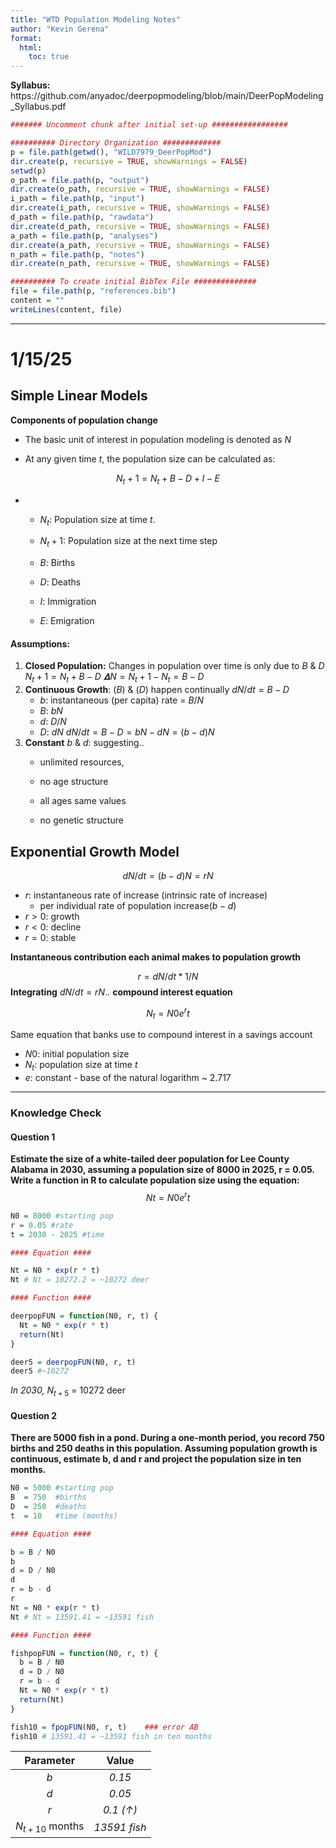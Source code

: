 ---
title: "WTD Population Modeling Notes"
author: "Kevin Gerena"
format: 
  html:
    toc: true
---

**Syllabus:** https://github.com/anyadoc/deerpopmodeling/blob/main/DeerPopModeling_Syllabus.pdf

```{r include=FALSE}

####### Uncomment chunk after initial set-up #################

########## Directory Organization #############
p = file.path(getwd(), "WILD7979_DeerPopMod")
dir.create(p, recursive = TRUE, showWarnings = FALSE) 
setwd(p)
o_path = file.path(p, "output")
dir.create(o_path, recursive = TRUE, showWarnings = FALSE)
i_path = file.path(p, "input")
dir.create(i_path, recursive = TRUE, showWarnings = FALSE)
d_path = file.path(p, "rawdata")
dir.create(d_path, recursive = TRUE, showWarnings = FALSE)
a_path = file.path(p, "analyses")
dir.create(a_path, recursive = TRUE, showWarnings = FALSE) 
n_path = file.path(p, "notes")
dir.create(n_path, recursive = TRUE, showWarnings = FALSE) 

########## To create initial BibTex File ##############
file = file.path(p, "references.bib")
content = ""
writeLines(content, file)

```

------------------------------------------------------------------------

# 1/15/25

## **Simple Linear Models**

**Components of population change**

-   The basic unit of interest in population modeling is denoted as $N$

-   At any given time $t$, the population size can be calculated as:

$$
N_t+1 = N_t + B - D + I - E
$$

-   

    -   $N_t$: Population size at time $t$.

    -   $N_t+1$: Population size at the next time step

    -   $B$: Births

    -   $D$: Deaths

    -   $I$: Immigration

    -   $E$: Emigration

#### **Assumptions**:

1.  **Closed Population:** Changes in population over time is only due to $B$ & $D$ $N_t+1 = N_t + B - D$ $𝚫N = N_t+1 - N_t = B - D$
2.  **Continuous Growth**: ($B$) & ($D$) happen continually $dN/dt = B - D$
    -   $b$: instantaneous (per capita) rate = $B/N$
    -   $B$: $bN$
    -   $d$: $D/N$
    -   $D$: $dN$ $dN/dt = B - D = bN - dN = (b-d)N$
3.  **Constant** $b$ & $d$: suggesting..
    -   unlimited resources,

    -   no age structure

    -   all ages same values

    -   no genetic structure

## **Exponential Growth Model**

$$
dN/dt = (b-d)N = rN
$$

-   $r$: instantaneous rate of increase (intrinsic rate of increase)
    -   per individual rate of population increase($b - d$)
-   $r > 0$: growth
-   $r < 0$: decline
-   $r = 0$: stable

**Instantaneous contribution each animal makes to population growth**

$$
r = dN/dt * 1/N 
$$ **Integrating** $dN/dt = rN$.. **compound interest equation**

$$
N_t = N0e^rt
$$

Same equation that banks use to compound interest in a savings account

-   $N0$: initial population size
-   $N_t$: population size at time $t$
-   $e$: constant - base of the natural logarithm \~ 2.717

------------------------------------------------------------------------

### **Knowledge Check**

#### Question 1

**Estimate the size of a white-tailed deer population for Lee County Alabama in 2030, assuming a population size of 8000 in 2025, r = 0.05. Write a function in R to calculate population size using the equation:** $$Nt = N0 e^rt$$

```{r}

N0 = 8000 #starting pop
r = 0.05 #rate
t = 2030 - 2025 #time

#### Equation ####

Nt = N0 * exp(r * t)  
Nt # Nt = 10272.2 = ~10272 deer

#### Function ####

deerpopFUN = function(N0, r, t) {
  Nt = N0 * exp(r * t)
  return(Nt)
}

deer5 = deerpopFUN(N0, r, t)
deer5 #~10272

```

*In 2030,* $N_{t+5}$ = 10272 deer

#### Question 2

**There are 5000 fish in a pond. During a one-month period, you record 750 births and 250 deaths in this population. Assuming population growth is continuous, estimate b, d and r and project the population size in ten months.**

```{r}

N0 = 5000 #starting pop
B  = 750  #births
D  = 250  #deaths
t  = 10   #time (months)

#### Equation ####

b = B / N0 
b
d = D / N0 
d
r = b - d    
r
Nt = N0 * exp(r * t)
Nt # Nt = 13591.41 = ~13591 fish

#### Function ####

fishpopFUN = function(N0, r, t) {
  b = B / N0
  d = D / N0
  r = b - d
  Nt = N0 * exp(r * t)
  return(Nt)
}

fish10 = fpopFUN(N0, r, t)    ### error AB
fish10 # 13591.41 = ~13591 fish in ten months

```

|     Parameter     |    Value     |
|:-----------------:|:------------:|
|        $b$        |    *0.15*    |
|        $d$        |    *0.05*    |
|        $r$        |  *0.1 (↑)*   |
| $N_{t+10}$ months | *13591 fish* |
